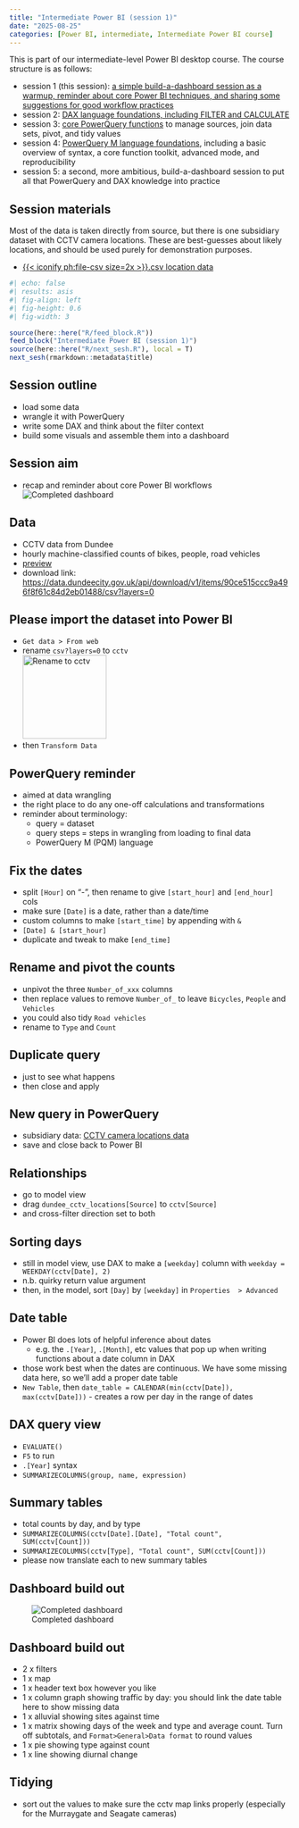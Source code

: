 ---
title: "Intermediate Power BI (session 1)"
date: "2025-08-25"
categories: [Power BI, intermediate, Intermediate Power BI course]
---

This is part of our intermediate-level Power BI desktop course. The course structure is as follows:

-   session 1 (this session): [a simple build-a-dashboard session as a warmup, reminder about core Power BI techniques, and sharing some suggestions for good workflow practices](BI_intermediate_session_01.qmd)
-   session 2: [DAX language foundations, including FILTER and CALCULATE](BI_intermediate_session_02.qmd)
-   session 3: [core PowerQuery functions](BI_intermediate_session_03.qmd) to manage sources, join data sets, pivot, and tidy values
-   session 4: [PowerQuery M language foundations](BI_intermediate_session_04.qmd), including a basic overview of syntax, a core function toolkit, advanced mode, and reproducibility
-   session 5: a second, more ambitious, build-a-dashboard session to put all that PowerQuery and DAX knowledge into practice

::: {.callout-note collapse="false" appearance="default" icon="true"}
## Session materials

Most of the data is taken directly from source, but there is one subsidiary dataset with CCTV camera locations. These are best-guesses about likely locations, and should be used purely for demonstration purposes.

-   [{{< iconify ph:file-csv size=2x >}}.csv location data](src/dundee_cctv_locations.csv)
:::


```{r}
#| echo: false
#| results: asis
#| fig-align: left
#| fig-height: 0.6
#| fig-width: 3

source(here::here("R/feed_block.R"))
feed_block("Intermediate Power BI (session 1)")
source(here::here("R/next_sesh.R"), local = T)
next_sesh(rmarkdown::metadata$title)

```


## Session outline

-   load some data
-   wrangle it with PowerQuery
-   write some DAX and think about the filter context
-   build some visuals and assemble them into a dashboard

## Session aim

-   recap and reminder about core Power BI workflows </br> ![Completed dashboard](../src/images/clipboard-1662072668.png)

## Data

-   CCTV data from Dundee
-   hourly machine-classified counts of bikes, people, road vehicles
-   [preview](https://data.dundeecity.gov.uk/maps/dundeecity::cctv-data-counts-august-2023)
-   download link: <https://data.dundeecity.gov.uk/api/download/v1/items/90ce515ccc9a496f8f61c84d2eb01488/csv?layers=0>

## Please import the dataset into Power BI

-   `Get data > From web`
-   rename `csv?layers=0` to `cctv` </br>![Rename to cctv](../src/images/clipboard-2771147717.png){height="150"}
-   then `Transform Data`

## PowerQuery reminder

-   aimed at data wrangling
- the right place to do any one-off calculations and transformations
- reminder about terminology:
    - query = dataset
    - query steps = steps in wrangling from loading to final data
    - PowerQuery M (PQM) language

## Fix the dates

-   split `[Hour]` on "-", then rename to give `[start_hour]` and `[end_hour]` cols
-   make sure `[Date]` is a date, rather than a date/time
-   custom columns to make `[start_time]` by appending with `&`
  + `[Date] & [start_hour]`
-   duplicate and tweak to make `[end_time]`

## Rename and pivot the counts

-   unpivot the three `Number_of_xxx` columns
-   then replace values to remove `Number_of_` to leave `Bicycles`, `People` and `Vehicles`
-   you could also tidy `Road vehicles`
-   rename to `Type` and `Count`

## Duplicate query

-   just to see what happens
-   then close and apply

## New query in PowerQuery

-   subsidiary data: [CCTV camera locations data](src/dundee_cctv_locations.csv)
-   save and close back to Power BI

## Relationships

-   go to model view
-   drag `dundee_cctv_locations[Source]` to `cctv[Source]`
-   and cross-filter direction set to both

## Sorting days

-   still in model view, use DAX to make a `[weekday]` column with `weekday = WEEKDAY(cctv[Date], 2)`
-   n.b. quirky return value argument
-   then, in the model, sort `[Day]` by `[weekday]` in `Properties  > Advanced`

## Date table

-   Power BI does lots of helpful inference about dates
    -   e.g. the `.[Year]`, `.[Month]`, etc values that pop up when writing functions about a date column in DAX
-   those work best when the dates are continuous. We have some missing data here, so we'll add a proper date table
-   `New Table`, then `date_table = CALENDAR(min(cctv[Date]), max(cctv[Date]))` - creates a row per day in the range of dates

## DAX query view

-   `EVALUATE()`
-   `F5` to run
-   `.[Year]` syntax
-   `SUMMARIZECOLUMNS(group, name, expression)`

## Summary tables

-   total counts by day, and by type
-   `SUMMARIZECOLUMNS(cctv[Date].[Date], "Total count", SUM(cctv[Count]))`
-   `SUMMARIZECOLUMNS(cctv[Type], "Total count", SUM(cctv[Count]))`
-   please now translate each to new summary tables

## Dashboard build out

![Completed dashboard](../src/images/clipboard-1662072668.png)

## Dashboard build out

-   2 x filters
-   1 x map
-   1 x header text box however you like
-   1 x column graph showing traffic by day: you should link the date table here to show missing data
-   1 x alluvial showing sites against time
-   1 x matrix showing days of the week and type and average count. Turn off subtotals, and `Format>General>Data format` to round values
-   1 x pie showing type against count
-   1 x line showing diurnal change

## Tidying

-   sort out the values to make sure the cctv map links properly (especially for the Murraygate and Seagate cameras)
